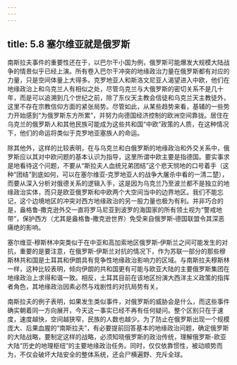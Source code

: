 ```yaml
---
---
---
```

title: 5.8 塞尔维亚就是俄罗斯
---



南斯拉夫事件的重要性还在于，以巴尔干小国为例，俄罗斯可能爆发大规模大陆战争的情景似乎已经上演。所有卷入巴尔干冲突的地缘政治力量在俄罗斯都有对应的力量，只是空间体量上大得多。克罗地亚人和斯洛文尼亚人渴望进入中欧，他们在地缘政治上和乌克兰人有相似之处，尽管乌克兰与大俄罗斯的密切关系不是几十年，而是可以追溯到几个世纪之前，除了东仪天主教会信徒和乌克兰天主教徒外，这里不存在宗教信仰方面的紧张局势。尽管如此，从某些趋势来看，基辅的一些势力开始感到“为俄罗斯东方所累”，并努力向德国经济控制的欧洲空间靠拢。居住在乌克兰的俄罗斯人和其他民族可能成为这些共和国“中欧”政策的人质，在这种情况下，他们的命运将类似于克罗地亚塞族人的命运。

除其他外，这样的比较表明，在与乌克兰和白俄罗斯的地缘政治和外交关系中，俄罗斯应以其对中欧问题的基本认识为指导，这里所谓中欧主要是指德国。要实事求是地看待这个问题，不要从“斯拉夫人血统兄弟团结”这个悲天悯地的口号着手（这种“团结”到底如何，可以在塞尔维亚‑克罗地亚人的战争大屠杀中看的一清二楚），而要从深入分析对俄德关系的逻辑入手，这是因为乌克兰乃至波兰都不是独立的地缘政治实体，而只是欧亚俄罗斯和中欧两个大空间当中的边界地区。我们不能忘记，这个边境地区的冲突对西方地缘政治的另一股力量也极为有利。并非巧合的是，盎格鲁‑撒克逊外交一直将罗马尼亚到波罗的海国家的所有领土视为“警戒地带”，保护西方（尤其是盎格鲁‑撒克逊世界）免受来自俄罗斯‑德国联盟令其深恶痛绝的影响。

塞尔维亚‑穆斯林冲突类似于在中亚和高加索地区俄罗斯‑伊斯兰之间可能发生的对抗，重要的是要注意，在俄罗斯‑伊斯兰对抗的情况下，作为苏联一部分的那些穆斯林共和国是土耳其和伊朗具有竞争性地缘政治影响力的区域。与南斯拉夫穆斯林一样，这种比较表明，倾向伊朗的共和国更有可能与欧亚大陆的主要俄罗斯集团在地缘政治上求得和谐一致。相反，土耳其目前在该地区扮演大西洋主义政策的指挥者角色，其地缘政治因素必然与戏剧性的对抗局势有关。

南斯拉夫的例子表明，如果发生类似事件，对俄罗斯的威胁会是什么，而这些事件确实朝着同一方向展开，今天这一事实已经不再有任何疑问。整个区别只在于速度，速度越快，空间越狭窄，民族的人数也越少。为了防止在俄罗斯出现一个规模庞大、后果血腥的“南斯拉夫”，有必要提前回答基本的地缘政治问题，确定俄罗斯的大陆战略，要制定这样的战略，必须知晓俄罗斯的政治传统，理解俄罗斯-欧亚大陆“历史的地理枢纽”的主要地缘政治任务。同时，仅仅依靠惯性，被动顺势而为，不仅会破坏大陆安全的整体系统，还会尸横遍野、充斥全球。